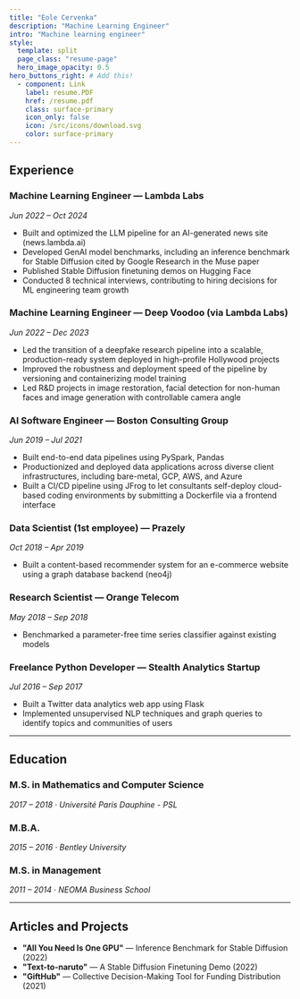 ```yaml
---
title: "Eole Cervenka"
description: "Machine Learning Engineer"
intro: "Machine learning engineer"
style:
  template: split
  page_class: "resume-page"
  hero_image_opacity: 0.5
hero_buttons_right: # Add this!
  - component: Link
    label: resume.PDF
    href: /resume.pdf
    class: surface-primary
    icon_only: false
    icon: /src/icons/download.svg
    color: surface-primary
---
```


## Experience

### Machine Learning Engineer — Lambda Labs  
*Jun 2022 – Oct 2024*  
- Built and optimized the LLM pipeline for an AI-generated news site (news.lambda.ai)  
- Developed GenAI model benchmarks, including an inference benchmark for Stable Diffusion cited by Google Research in the Muse paper
- Published Stable Diffusion finetuning demos on Hugging Face
- Conducted 8 technical interviews, contributing to hiring decisions for ML engineering
team growth

### Machine Learning Engineer — Deep Voodoo (via Lambda Labs)  
*Jun 2022 – Dec 2023*  
- Led the transition of a deepfake research pipeline into a scalable, production-ready system deployed in high-profile Hollywood projects
- Improved the robustness and deployment speed of the pipeline by versioning and containerizing model training
- Led R&D projects in image restoration, facial detection for non-human faces and image generation with controllable camera angle

### AI Software Engineer — Boston Consulting Group  
*Jun 2019 – Jul 2021*  
- Built end-to-end data pipelines using PySpark, Pandas
- Productionized and deployed data applications across diverse client infrastructures, including bare-metal, GCP, AWS, and Azure
- Built a CI/CD pipeline using JFrog to let consultants self-deploy cloud-based coding environments by submitting a Dockerfile via a frontend interface

### Data Scientist (1st employee) — Prazely  
*Oct 2018 – Apr 2019*  
- Built a content-based recommender system for an e-commerce website using a graph database backend (neo4j)

### Research Scientist — Orange Telecom  
*May 2018 – Sep 2018*  
- Benchmarked a parameter-free time series classifier against existing models

### Freelance Python Developer — Stealth Analytics Startup  
*Jul 2016 – Sep 2017*  
- Built a Twitter data analytics web app using Flask
- Implemented unsupervised NLP techniques and graph queries to identify topics and
communities of users

---

## Education

### M.S. in Mathematics and Computer Science  
*2017 – 2018 · Université Paris Dauphine - PSL*

### M.B.A.  
*2015 – 2016 · Bentley University*

### M.S. in Management  
*2011 – 2014 · NEOMA Business School*

---

## Articles and Projects

- **"All You Need Is One GPU"** — Inference Benchmark for Stable Diffusion (2022)  
- **"Text-to-naruto"** — A Stable Diffusion Finetuning Demo (2022)  
- **"GiftHub"** — Collective Decision-Making Tool for Funding Distribution (2021)
